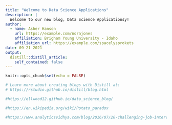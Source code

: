 ```yaml
---
title: "Welcome to Data Science Applications"
description: |
  Welcome to our new blog, Data Science Applicationsy!
author:
  - name: Asher Hanson 
    url: https://example.com/norajones
    affiliation: Brigham Young University - Idaho
    affiliation_url: https://example.com/spacelysprokets
date: 09-21-2021
output:
  distill::distill_article:
    self_contained: false
---
```


```r
knitr::opts_chunk$set(echo = FALSE)

# Learn more about creating blogs with Distill at:
# https://rstudio.github.io/distill/blog.html

#https://ellwood12.github.io/data_science_blog/

#https://en.wikipedia.org/wiki/Potato_paradox

#https://www.analyticsvidhya.com/blog/2016/07/20-challenging-job-interview-puzzles-which-every-analyst-solve-atleast/

```



